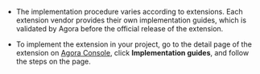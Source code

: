 
-   The implementation procedure varies according to extensions. Each extension vendor provides their own implementation guides, which is validated by Agora before the official release of the extension.

-   To implement the extension in your project, go to the detail page of the extension on [Agora Console](https://console.agora.io/marketplace/extension), click **Implementation guides**, and follow the steps on the page.

